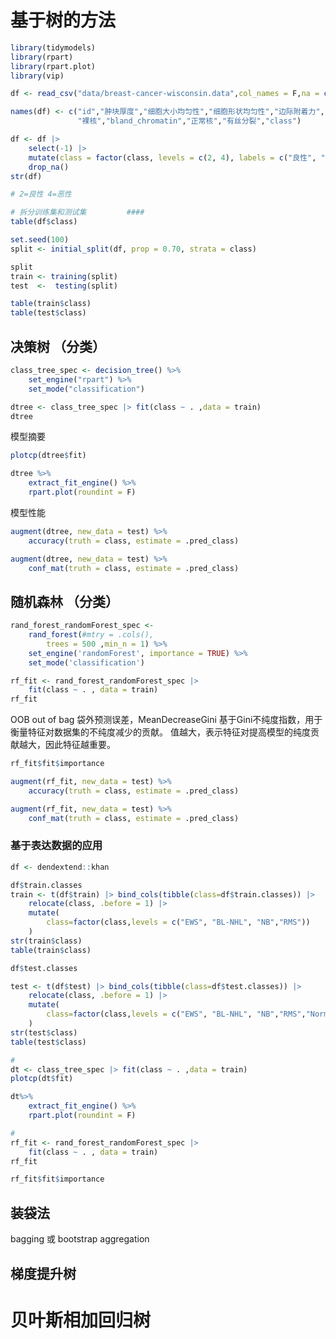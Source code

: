 # 基于树的方法

```r
library(tidymodels)
library(rpart)
library(rpart.plot)
library(vip)
```


```r
df <- read_csv("data/breast-cancer-wisconsin.data",col_names = F,na = c("","NA","?"))

names(df) <- c("id","肿块厚度","细胞大小均匀性","细胞形状均匀性","边际附着力","单个上皮细胞大小",
               "裸核","bland_chromatin","正常核","有丝分裂","class")

df <- df |>
    select(-1) |>
    mutate(class = factor(class, levels = c(2, 4), labels = c("良性", "恶性"))) |>
    drop_na()
str(df)

```




```r
# 2=良性 4=恶性

# 拆分训练集和测试集         ####
table(df$class)

set.seed(100)
split <- initial_split(df, prop = 0.70, strata = class)

split
train <- training(split)
test  <-  testing(split)

table(train$class)
table(test$class)
```




##  决策树 （分类） 

```r
class_tree_spec <- decision_tree() %>%
    set_engine("rpart") %>%
    set_mode("classification") 

dtree <- class_tree_spec |> fit(class ~ . ,data = train)
dtree
```

模型摘要

```r
plotcp(dtree$fit)

dtree %>%
    extract_fit_engine() %>%
    rpart.plot(roundint = F)
```

 模型性能

```r
augment(dtree, new_data = test) %>%
    accuracy(truth = class, estimate = .pred_class)

augment(dtree, new_data = test) %>%
    conf_mat(truth = class, estimate = .pred_class)
```


##  随机森林 （分类）

```r
rand_forest_randomForest_spec <-
    rand_forest(#mtry = .cols(), 
        trees = 500 ,min_n = 1) %>%
    set_engine('randomForest', importance = TRUE) %>%
    set_mode('classification')

rf_fit <- rand_forest_randomForest_spec |> 
    fit(class ~ . , data = train)
rf_fit
```

 OOB out of bag 袋外预测误差，MeanDecreaseGini 基于Gini不纯度指数，用于衡量特征对数据集的不纯度减少的贡献。
 值越大，表示特征对提高模型的纯度贡献越大，因此特征越重要。

```r
rf_fit$fit$importance
```


```r

augment(rf_fit, new_data = test) %>%
    accuracy(truth = class, estimate = .pred_class)

augment(rf_fit, new_data = test) %>%
    conf_mat(truth = class, estimate = .pred_class)
```


###  基于表达数据的应用

```r
df <- dendextend::khan

df$train.classes
train <- t(df$train) |> bind_cols(tibble(class=df$train.classes)) |> 
    relocate(class, .before = 1) |> 
    mutate(
        class=factor(class,levels = c("EWS", "BL-NHL", "NB","RMS"))
    )
str(train$class)
table(train$class)
```


```r
df$test.classes

test <- t(df$test) |> bind_cols(tibble(class=df$test.classes)) |> 
    relocate(class, .before = 1) |> 
    mutate(
        class=factor(class,levels = c("EWS", "BL-NHL", "NB","RMS","Normal"))
    )
str(test$class)
table(test$class)
```


```r
#
dt <- class_tree_spec |> fit(class ~ . ,data = train)
plotcp(dt$fit)

dt%>%
    extract_fit_engine() %>%
    rpart.plot(roundint = F)
```


```r
#
rf_fit <- rand_forest_randomForest_spec |> 
    fit(class ~ . , data = train)
rf_fit

rf_fit$fit$importance
```

## 装袋法

bagging 或 bootstrap aggregation

## 梯度提升树


#  贝叶斯相加回归树